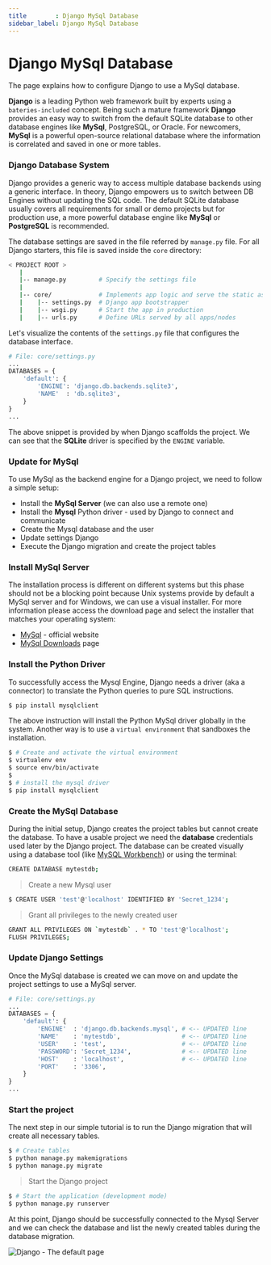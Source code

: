 ```yaml
---
title        : Django MySql Database
sidebar_label: Django MySql Database
---
```


# Django MySql Database

<SubHeading>The page explains how to configure Django to use a MySql database.</SubHeading>

**Django** is a leading Python web framework built by experts using a `bateries-included` concept. Being such a mature framework **Django** provides an easy way to switch from the default SQLite database to other database engines like **MySql**, PostgreSQL, or Oracle. For newcomers, **MySql** is a powerful open-source relational database where the information is correlated and saved in one or more tables.

### Django Database System

Django provides a generic way to access multiple database backends using a generic interface. In theory, Django empowers us to switch between DB Engines without updating the SQL code. The default SQLite database usually covers all requirements for small or demo projects but for production use, a more powerful database engine like **MySql** or **PostgreSQL** is recommended.&#x20;

The database settings are saved in the file referred by `manage.py` file. For all Django starters, this file is saved inside the `core` directory:

```bash
< PROJECT ROOT >
   |
   |-- manage.py         # Specify the settings file
   |
   |-- core/             # Implements app logic and serve the static assets
   |    |-- settings.py  # Django app bootstrapper
   |    |-- wsgi.py      # Start the app in production
   |    |-- urls.py      # Define URLs served by all apps/nodes
```

Let's visualize the contents of the `settings.py` file that configures the database interface.&#x20;

```python
# File: core/settings.py
...
DATABASES = {
    'default': {
        'ENGINE': 'django.db.backends.sqlite3',
        'NAME'  : 'db.sqlite3',
    }
}
...
```

The above snippet is provided by when Django scaffolds the project. We can see that the **SQLite** driver is specified by the `ENGINE` variable.&#x20;

### Update for MySql

To use MySql as the backend engine for a Django project, we need to follow a simple setup:

- Install the **MySql Server** (we can also use a remote one)
- Install the **Mysql** Python driver - used by Django to connect and communicate
- Create the Mysql database and the user&#x20;
- Update settings Django
- Execute the Django migration and create the project tables

### Install MySql Server

The installation process is different on different systems but this phase should not be a blocking point because Unix systems provide by default a MySql server and for Windows, we can use a visual installer. For more information please access the download page and select the installer that matches your operating system:

- [MySql](https://www.mysql.com/) - official website
- [MySql Downloads](https://dev.mysql.com/downloads/) page

###

### Install the Python Driver

To successfully access the Mysql Engine, Django needs a driver (aka a connector) to translate the Python queries to pure SQL instructions.&#x20;

```bash
$ pip install mysqlclient
```

The above instruction will install the Python MySql driver globally in the system. Another way is to use a `virtual environment` that sandboxes the installation.&#x20;

```bash
$ # Create and activate the virtual environment
$ virtualenv env
$ source env/bin/activate
$
$ # install the mysql driver
$ pip install mysqlclient
```

###

### Create the MySql Database

During the initial setup, Django creates the project tables but cannot create the database. To have a usable project we need the **database** credentials used later by the Django project. The database can be created visually using a database tool (like [MySQL Workbench](https://www.mysql.com/products/workbench/)) or using the terminal:

```bash
CREATE DATABASE mytestdb;
```

> Create a new Mysql user

```bash
$ CREATE USER 'test'@'localhost' IDENTIFIED BY 'Secret_1234';
```

> Grant all privileges to the newly created user

```bash
GRANT ALL PRIVILEGES ON `mytestdb` . * TO 'test'@'localhost';
FLUSH PRIVILEGES;
```

###

### Update Django Settings

Once the MySql database is created we can move on and update the project settings to use a MySql server.

```python
# File: core/settings.py
...
DATABASES = {
    'default': {
        'ENGINE'  : 'django.db.backends.mysql', # <-- UPDATED line
        'NAME'    : 'mytestdb',                 # <-- UPDATED line
        'USER'    : 'test',                     # <-- UPDATED line
        'PASSWORD': 'Secret_1234',              # <-- UPDATED line
        'HOST'    : 'localhost',                # <-- UPDATED line
        'PORT'    : '3306',
    }
}
...
```

### Start the project

The next step in our simple tutorial is to run the Django migration that will create all necessary tables.&#x20;

```bash
$ # Create tables
$ python manage.py makemigrations
$ python manage.py migrate
```

> Start the Django project

```bash
$ # Start the application (development mode)
$ python manage.py runserver
```

At this point, Django should be successfully connected to the Mysql Server and we can check the database and list the newly created tables during the database migration.&#x20;

![Django - The default page](../../../static/assets/django-framework-cover.jpg)
